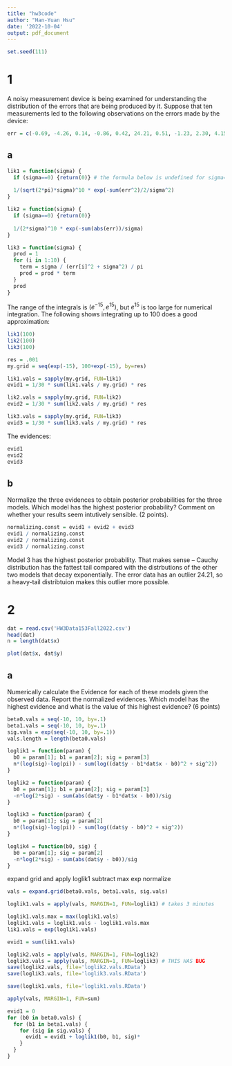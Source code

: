 ```yaml
---
title: "hw3code"
author: "Han-Yuan Hsu"
date: '2022-10-04'
output: pdf_document
---
```

```r
set.seed(111)
```

# 1
A noisy measurement device is being examined for understanding the distribution of
the errors that are being produced by it. Suppose that ten measurements led to the
following observations on the errors made by the device:
```r
err = c(-0.69, -4.26, 0.14, -0.86, 0.42, 24.21, 0.51, -1.23, 2.30, 4.15)
```

## a
```r
lik1 = function(sigma) {
  if (sigma==0) {return(0)} # the formula below is undefined for sigma=0, but the limit is 0
  
  1/(sqrt(2*pi)*sigma)^10 * exp(-sum(err^2)/2/sigma^2)
}

lik2 = function(sigma) {
  if (sigma==0) {return(0)}
  
  1/(2*sigma)^10 * exp(-sum(abs(err))/sigma)
}

lik3 = function(sigma) {
  prod = 1
  for (i in 1:10) {
    term = sigma / (err[i]^2 + sigma^2) / pi 
    prod = prod * term
  }
  prod
}
```


The range of the integrals is $(e^{-15}, e^{15})$, but $e^{15}$ is too large for numerical integration. The following shows integrating up to 100 does a good approximation:
```r
lik1(100)
lik2(100)
lik3(100)
```


```r
res = .001
my.grid = seq(exp(-15), 100+exp(-15), by=res)

lik1.vals = sapply(my.grid, FUN=lik1)
evid1 = 1/30 * sum(lik1.vals / my.grid) * res

lik2.vals = sapply(my.grid, FUN=lik2)
evid2 = 1/30 * sum(lik2.vals / my.grid) * res

lik3.vals = sapply(my.grid, FUN=lik3)
evid3 = 1/30 * sum(lik3.vals / my.grid) * res

```

The evidences:
```r
evid1
evid2
evid3
```


## b
Normalize the three evidences to obtain posterior probabilities for the three models.
Which model has the highest posterior probability? Comment on whether
your results seem intutively sensible. (2 points).

```r
normalizing.const = evid1 + evid2 + evid3
evid1 / normalizing.const
evid2 / normalizing.const
evid3 / normalizing.const
```
Model 3 has the highest posterior probability. That makes sense -- Cauchy distribution has the fattest tail compared with the distrbutions of the other two models that decay exponentially. The error data has an outlier 24.21, so a heavy-tail distribtuion makes this outlier more possible. 

# 2
```r
dat = read.csv('HW3Data153Fall2022.csv')
head(dat)
n = length(dat$x)
```
```r
plot(dat$x, dat$y)
```



## a
Numerically calculate the Evidence for each of these models given the observed
data. Report the normalized evidences. Which model has the highest evidence and
what is the value of this highest evidence? (6 points)

```r
beta0.vals = seq(-10, 10, by=.1)
beta1.vals = seq(-10, 10, by=.1)
sig.vals = exp(seq(-10, 10, by=.1))
vals.length = length(beta0.vals)

loglik1 = function(param) {
  b0 = param[1]; b1 = param[2]; sig = param[3]
  n*(log(sig)-log(pi)) - sum(log((dat$y - b1*dat$x - b0)^2 + sig^2))
}

loglik2 = function(param) {
  b0 = param[1]; b1 = param[2]; sig = param[3]
  -n*log(2*sig) - sum(abs(dat$y - b1*dat$x - b0))/sig
}

loglik3 = function(param) {
  b0 = param[1]; sig = param[2]
  n*(log(sig)-log(pi)) - sum(log((dat$y - b0)^2 + sig^2))
}

loglik4 = function(b0, sig) {
  b0 = param[1]; sig = param[2]
  -n*log(2*sig) - sum(abs(dat$y - b0))/sig
}
```

expand grid and apply loglik1
subtract max
exp
normalize

```r
vals = expand.grid(beta0.vals, beta1.vals, sig.vals)
```
```r
loglik1.vals = apply(vals, MARGIN=1, FUN=loglik1) # takes 3 minutes
```
```r
loglik1.vals.max = max(loglik1.vals)
loglik1.vals = loglik1.vals - loglik1.vals.max
lik1.vals = exp(loglik1.vals)
```
```r
evid1 = sum(lik1.vals)
```

```r
loglik2.vals = apply(vals, MARGIN=1, FUN=loglik2)
loglik3.vals = apply(vals, MARGIN=1, FUN=loglik3) # THIS HAS BUG
save(loglik2.vals, file='loglik2.vals.RData')
save(loglik3.vals, file='loglik3.vals.RData')
```

```r
save(loglik1.vals, file='loglik1.vals.RData')
```


```r
apply(vals, MARGIN=1, FUN=sum)
```



```r
evid1 = 0
for (b0 in beta0.vals) {
  for (b1 in beta1.vals) {
    for (sig in sig.vals) {
      evid1 = evid1 + loglik1(b0, b1, sig)*
    }
  }
}
```



